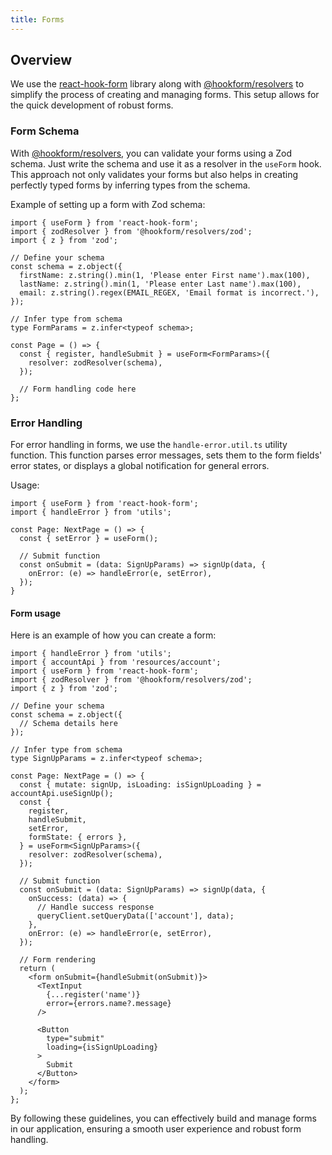 ```yaml
---
title: Forms
---
```


## Overview

We use the [react-hook-form](https://react-hook-form.com/) library along with [@hookform/resolvers](https://www.npmjs.com/package/@hookform/resolvers) to simplify the process of creating and managing forms.
This setup allows for the quick development of robust forms.

### Form Schema

With [@hookform/resolvers](https://www.npmjs.com/package/@hookform/resolvers), you can validate your forms using a Zod schema.
Just write the schema and use it as a resolver in the `useForm` hook.
This approach not only validates your forms but also helps in creating perfectly typed forms by inferring types from the schema.

Example of setting up a form with Zod schema:
```tsx
import { useForm } from 'react-hook-form';
import { zodResolver } from '@hookform/resolvers/zod';
import { z } from 'zod';

// Define your schema
const schema = z.object({
  firstName: z.string().min(1, 'Please enter First name').max(100),
  lastName: z.string().min(1, 'Please enter Last name').max(100),
  email: z.string().regex(EMAIL_REGEX, 'Email format is incorrect.'),
});

// Infer type from schema
type FormParams = z.infer<typeof schema>;

const Page = () => {
  const { register, handleSubmit } = useForm<FormParams>({
    resolver: zodResolver(schema),
  });

  // Form handling code here
};
```

### Error Handling
For error handling in forms, we use the `handle-error.util.ts` utility function.
This function parses error messages, sets them to the form fields' error states, or displays a global notification for general errors.

Usage:
```tsx
import { useForm } from 'react-hook-form';
import { handleError } from 'utils';

const Page: NextPage = () => {
  const { setError } = useForm();

  // Submit function
  const onSubmit = (data: SignUpParams) => signUp(data, {
    onError: (e) => handleError(e, setError),
  });
}
```

#### Form usage

Here is an example of how you can create a form:

```tsx
import { handleError } from 'utils';
import { accountApi } from 'resources/account';
import { useForm } from 'react-hook-form';
import { zodResolver } from '@hookform/resolvers/zod';
import { z } from 'zod';

// Define your schema
const schema = z.object({
  // Schema details here
});

// Infer type from schema
type SignUpParams = z.infer<typeof schema>;

const Page: NextPage = () => {
  const { mutate: signUp, isLoading: isSignUpLoading } = accountApi.useSignUp();
  const {
    register,
    handleSubmit,
    setError,
    formState: { errors },
  } = useForm<SignUpParams>({
    resolver: zodResolver(schema),
  });

  // Submit function
  const onSubmit = (data: SignUpParams) => signUp(data, {
    onSuccess: (data) => {
      // Handle success response
      queryClient.setQueryData(['account'], data);
    },
    onError: (e) => handleError(e, setError),
  });

  // Form rendering
  return (
    <form onSubmit={handleSubmit(onSubmit)}>
      <TextInput
        {...register('name')}
        error={errors.name?.message}
      />

      <Button
        type="submit"
        loading={isSignUpLoading}
      >
        Submit
      </Button>
    </form>
  );
};
```

By following these guidelines, you can effectively build and manage forms in our application,
ensuring a smooth user experience and robust form handling.
